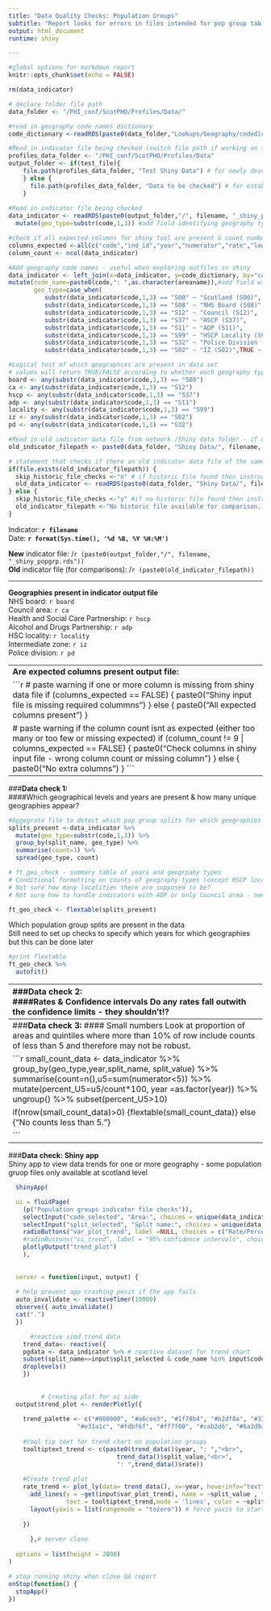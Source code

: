 ```yaml
---
title: "Data Quality Checks: Population Groups"
subtitle: "Report looks for errors in files intended for pop group tab of ScotPHO profiles tool"
output: html_document
runtime: shiny

---
```


```r
#global options for markdown report
knitr::opts_chunk$set(echo = FALSE)
```

```r

rm(data_indicator)

# declare folder file path 
data_folder <- "/PHI_conf/ScotPHO/Profiles/Data/"

#read in geography code names dictionary
code_dictionary <-readRDS(paste0(data_folder,"Lookups/Geography/codedictionary.rds")) 

#Read in indicator file being checked (switch file path if working on test in
profiles_data_folder <- "/PHI_conf/ScotPHO/Profiles/Data"
output_folder <- if(test_file){
    file.path(profiles_data_folder, "Test Shiny Data") # for newly developed indicators that have never been in the profiles tool
    } else {
      file.path(profiles_data_folder, "Data to be checked") # for established indicators already in the profiles tool 
    }
  
#Read in indicator file being checked
data_indicator <- readRDS(paste0(output_folder,"/", filename, "_shiny_popgrp.rds")) %>%
  mutate(geo_type=substr(code,1,3)) #add field identifying geography type

#check if all expected columns for shiny tool are present & count number of columns present
columns_expected <-all(c("code","ind_id","year","numerator","rate","lowci","upci","def_period","trend_axis","split_value","split_name") %in% colnames(data_indicator))
column_count <- ncol(data_indicator)

#Add geography code names - useful when exploring outfiles in shiny
data_indicator <- left_join(x=data_indicator, y=code_dictionary, by="code") %>% 
mutate(code_name=paste0(code,": ",as.character(areaname)),#add field with geography code & name to ease identification
       geo_type=case_when(
          substr(data_indicator$code,1,3) == "S00" ~ "Scotland (S00)",
          substr(data_indicator$code,1,3) == "S08" ~ "NHS Board (S08)",
          substr(data_indicator$code,1,3) == "S12" ~ "Council (S12)",
          substr(data_indicator$code,1,3) == "S37" ~ "HSCP (S37)",
          substr(data_indicator$code,1,3) == "S11" ~ "ADP (S11)",
          substr(data_indicator$code,1,3) == "S99" ~ "HSCP Locality (S99)",
          substr(data_indicator$code,1,3) == "S32" ~ "Police Division (S32)",
          substr(data_indicator$code,1,3) == "S02" ~ "IZ (S02)",TRUE ~ "other")) 

#Logical test of which geographies are present in data set
# values will return TRUE/FALSE according to whether each geography type is present
board <- any(substr(data_indicator$code,1,3) == "S08") 
ca <- any(substr(data_indicator$code,1,3) == "S12")
hscp <- any(substr(data_indicator$code,1,3) == "S37")
adp <- any(substr(data_indicator$code,1,3) == "S11")
locality <- any(substr(data_indicator$code,1,3) == "S99")
iz <- any(substr(data_indicator$code,1,3) == "S02")
pd <- any(substr(data_indicator$code,1,3) == "S32")

#Read in old indicator data file from network /Shiny data folder - if one exists (new indicators won't have a historic file)
old_indicator_filepath <- paste0(data_folder, "Shiny Data/", filename, "_shiny_popgrp.rds") #create value which is file path to old file

# statement that checks if there an old indicator data file of the same name exists in Shiny data folder 
if(file.exists(old_indicator_filepath)) {
  skip_historic_file_checks <-"n" # if historic file found then instruct this report not to skip over thse checks
  old_data_indicator <- readRDS(paste0(data_folder, "Shiny Data/", filename, "_shiny_popgrp.rds")) #read in file if one exists
} else {
  skip_historic_file_checks <-"y" #if no historic file found then instruct this report to skip over some of the checks
  old_indicator_filepath <-"No historic file available for comparison. Check filename spelling or 'shiny data' network folder if you were expecting a comparison" #if no historic file exists set value to no file available
}

```


Indicator:  **`r filename`** <br>
Date:  **`r format(Sys.time(), '%d %B, %Y %H:%M')`** <br>

**New** indicator file:  /`r (paste0(output_folder,"/", filename, "_shiny_popgrp.rds"))`<br>
**Old** indicator file (for comparisons):  /`r (paste0(old_indicator_filepath)) `<br>

-----------------------------------------------------------------------------------

**Geographies present in indicator output file** <br>
NHS board: `r board` <br>
Council area: `r ca` <br>
Health and Social Care Partnership: `r hscp` <br>
Alcohol and Drugs Partnership: `r adp`<br>
HSC locality: `r locality`<br>
Intermediate zone: `r iz` <br>
Police division: `r pd` <br>

-----------------------------------------------------------------------------------
**Are expected columns present output file:**

```r

# paste warning if one or more column is missing from shiny data file
if (columns_expected == FALSE) {
    paste0("Shiny input file is missing required colummns")
} else {
    paste0("All expected columns present")
}
  
# paste warning if the column count isnt as expected (either too many or too few or missing expected)
if (column_count != 9 | columns_expected == FALSE) {
    paste0("Check columns in shiny input file - wrong column count or missing column")
} else {
    paste0("No extra columns")
}
```  

------------------------------------------------------------------------------------

###**Data check 1:**
<br>
####Which geographical levels and years are present & how many unique geographies appear?

```r
#Aggegrate file to detect which pop group splits for which geographies are present.
splits_present <-data_indicator %>%
  mutate(geo_type=substr(code,1,3)) %>%
  group_by(split_name, geo_type) %>%
  summarise(count=1) %>%
  spread(geo_type, count)

# ft_geo_check - summary table of years and geogrpahy types
# Conditional formatting on counts of geography types (except HSCP locality)
# Not sure how many localities there are supposed to be?
# Not sure how to handle indicators with ADP or only Council area - need to think about this...

ft_geo_check <- flextable(splits_present)


```  
Which population group splits are present in the data<br>
Still need to set up checks to specify which years for which geographies but this can be done later

```r

#print flextable
ft_geo_check %>%
  autofit()

```

------------------------------------------------------------------------------------  
###**Data check 2:**
<br>
####Rates & Confidence intervals
Do any rates fall outwith the confidence limits - they shouldn't!?

```r
# Check no rates/percentages sit outside of CI range  
 confidence_check <- data_indicator %>% 
  mutate(ci_error = ifelse(rate<lowci | rate>upci, TRUE, FALSE)) %>%
  summarise(ci_error_total = sum(ci_error, na.rm = TRUE))

```

```r
ifelse(confidence_check$ci_error_total == 0, "No rates outwith confidence limits :-)",
"Uh-oh looks like there are some rates outwith confidence limits :(")

```

---------------------------------------------------------------------------------
###**Data check 3:**
#### Small numbers
Look at proportion of areas and quintiles where more than 10% of row include counts of less than 5 and therefore may not be robust. 

```r
small_count_data <- data_indicator  %>% 
  group_by(geo_type,year,split_name, split_value) %>%
  summarise(count=n(),u5=sum(numerator<5)) %>%
  mutate(percent_U5=u5/count*100,
         year =as.factor(year)) %>%
  ungroup() %>%
  subset(percent_U5>10)

if(nrow(small_count_data)>0) {flextable(small_count_data)} else {"No counts less than 5."}


```

-------------------------------------------------------------------------------

###**Data check: Shiny app**
<br>
Shiny app to view data trends for one or more geography - some population gruop files only available at scotland level

```r

  shinyApp(

  ui = fluidPage(
    (p("Population groups indicator file checks")),
    selectInput("code_selected", "Area:", choices = unique(data_indicator$code_name),multiple = FALSE, selected="S00000001: Scotland"),
    selectInput("split_selected", "Split name:", choices = unique(data_indicator$split_name),multiple = FALSE),
    radioButtons("var_plot_trend", label =NULL, choices = c("Rate/Percentage"="rate", "Numerator"="numerator")),
    #radioButtons("ci_trend", label = "95% confidence intervals", choices = c("on","off"),selected = "off"), # ignore since not sure it works with multiple data series - conver to highcharter at some point?
    plotlyOutput("trend_plot")
    ),
  
  
  server = function(input, output) {
  
  # help prevent app crashing posit if the app fails  
  auto_invalidate <- reactiveTimer(10000) 
  observe({ auto_invalidate() 
  cat(".") 
  })

      #reactive simd trend data
    trend_data<- reactive({
    pgdata <- data_indicator %>% # reactive dataset for trend chart
    subset(split_name==input$split_selected & code_name %in% input$code_selected) %>%
    droplevels()
    })
  
      
         # Creating plot for ui side
  output$trend_plot <- renderPlotly({
    
    trend_palette <- c("#000000", "#a6cee3", "#1f78b4", "#b2df8a", "#33a02c", "#fb9a99",
                   "#e31a1c", "#fdbf6f", "#ff7f00", "#cab2d6", "#6a3d9a", "#b15928")
    
    #tool tip text for trend chart on population groups
    tooltiptext_trend <- c(paste0(trend_data()$year, ": ","<br>",
                              trend_data()$split_value,"<br>",
                              ": ",trend_data()$rate))
    
    #Create trend plot
    rate_trend <- plot_ly(data= trend_data(), x=~year, hoverinfo="text") %>%
      add_lines(y = ~get(input$var_plot_trend), name = ~split_value , type = 'scatter',
                text = tooltiptext_trend,mode = 'lines', color = ~split_value,  colors = trend_palette) %>%
      layout(yaxis = list(rangemode = "tozero")) # force yaxis to start at zero
  
    })
    
      },# server close
  
  options = list(height = 2000)
)
```

```r
# stop running shiny when close QA report
onStop(function() {
  stopApp()
})
```
